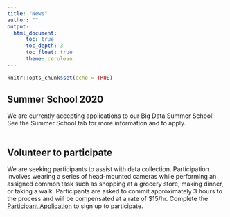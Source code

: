 ---
title: "News"
author: ""
output: 
  html_document:
      toc: true
      toc_depth: 3
      toc_float: true
      theme: cerulean
---

```{r setup, include=FALSE}
knitr::opts_chunk$set(echo = TRUE)
```


## Summer School 2020
We are currently accepting applications to our Big Data Summer School!  See the Summer School tab for more information and to apply.  
\  

## Volunteer to participate
We are seeking participants to assist with data collection.  Participation involves wearing a series of head-mounted cameras while performing an assigned common task such as shopping at a grocery store, making dinner, or taking a walk.  Participants are asked to commit approximately 3 hours to the process and will be compensated at a rate of $15/hr.  Complete the [Participant Application](link to form) to sign up to participate.  

\  
 